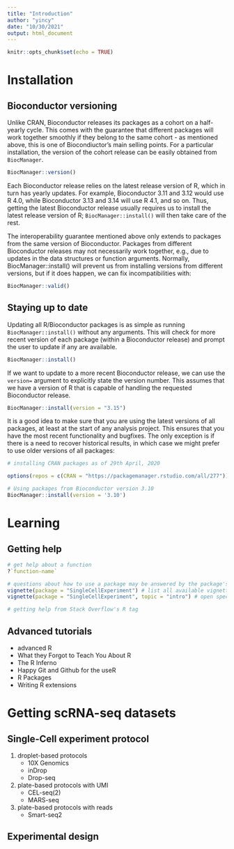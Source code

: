 ```yaml
---
title: "Introduction"
author: "yincy"
date: "10/30/2021"
output: html_document
---
```


```r
knitr::opts_chunk$set(echo = TRUE)
```

# Installation
## Bioconductor versioning
Unlike CRAN, Bioconductor releases its packages as a cohort on a half-yearly cycle. This comes with the guarantee that different packages will work together smoothly if they belong to the same cohort - as mentioned above, this is one of Biocondiuctor's main selling points. For a particular installation, the version of the cohort release can be easily obtained from `BiocManager`.  

```r
BiocManager::version()
```

Each Bioconductor release relies on the latest release version of R, which in turn has yearly updates. For example, Bioconductor 3.11 and 3.12 would use R 4.0, while Bioconductor 3.13 and 3.14 will use R 4.1, and so on. Thus, getting the latest Bioconductor release usually requires us to install the latest release version of R; `BiocManager::install()` will then take care of the rest.

The interoperability guarantee mentioned above only extends to packages from the same version of Bioconductor. Packages from different Bioconductor releases may not necessarily work together, e.g., due to updates in the data structures or function arguments. Normally, BiocManager::install() will prevent us from installing versions from different versions, but if it does happen, we can fix incompatibilities with:

```r
BiocManager::valid()
```

## Staying up to date
Updating all R/Bioconductor packages is as simple as running `BiocManager::install()` without any arguments. This will check for more recent version of each package (within a Bioconductor release) and prompt the user to update if any are available.  

```r
BiocManager::install()
```


If we want to update to a more recent Bioconductor release, we can use the `version=` argument to explicitly state the version number. This assumes that we have a version of R that is capable of handling the requested Bioconductor release.

```r
BiocManager::install(version = "3.15")
```

It is a good idea to make sure that you are using the latest versions of all packages, at least at the start of any analysis project. This ensures that you have the most recent functionality and bugfixes. The only exception is if there is a need to recover historical results, in which case we might prefer to use older versions of all packages:

```r
# installing CRAN packages as of 29th April, 2020

options(repos = c(CRAN = "https://packagemanager.rstudio.com/all/277"))

# Using packages from Bioconductor version 3.10
BiocManager::install(version = '3.10')
```


# Learning
## Getting help
```r
# get help about a function
?`function-name`

# questions about how to use a package may be answered by the package's vignette
vignette(package = "SingleCellExperiment") # list all available vignettes
vignette(package = "SingleCellExperiment", topic = "intro") # open specific vignette

# getting help from Stack Overflow's R tag
```

## Advanced tutorials
- advanced R
- What they Forgot to Teach You About R
- The R Inferno
- Happy Git and Github for the useR
- R Packages
- Writing R extensions


# Getting scRNA-seq datasets
## Single-Cell experiment protocol
1. droplet-based protocols  
    - 10X Genomics
    - inDrop
    - Drop-seq
2. plate-based protocols with UMI  
    - CEL-seq(2)
    - MARS-seq
3. plate-based protocols with reads
    - Smart-seq2


## Experimental design




















